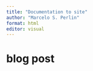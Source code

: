 ```yaml
---
title: "Documentation to site"
author: "Marcelo S. Perlin"
format: html
editor: visual
---
```


# blog post
